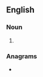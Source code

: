 ==English==

===Noun===
{{head|en|noun form}}

# {{plural of|pia mater|lang=en}}

===Anagrams===
* {{anagrams|en|a=aaeimprst|pimarates|spermatia}}